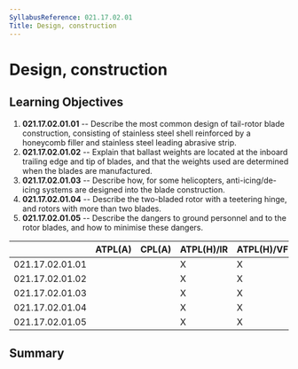 ```yaml
---
SyllabusReference: 021.17.02.01
Title: Design, construction
---
```


# Design, construction

## Learning Objectives

1.  **021.17.02.01.01** -- Describe the most common design of tail-rotor blade
    construction, consisting of stainless steel shell reinforced by a honeycomb
    filler and stainless steel leading abrasive strip.
2.  **021.17.02.01.02** -- Explain that ballast weights are located at the
    inboard trailing edge and tip of blades, and that the weights used are
    determined when the blades are manufactured.
3.  **021.17.02.01.03** -- Describe how, for some helicopters,
    anti-icing/de-icing systems are designed into the blade construction.
4.  **021.17.02.01.04** -- Describe the two-bladed rotor with a teetering hinge,
    and rotors with more than two blades.
5.  **021.17.02.01.05** -- Describe the dangers to ground personnel and to the
    rotor blades, and how to minimise these dangers.

|                 | ATPL(A) | CPL(A) | ATPL(H)/IR | ATPL(H)/VFR | CPL(H) | IR  | CBIR(A) |
| --------------- | ------- | ------ | ---------- | ----------- | ------ | --- | ------- |
| 021.17.02.01.01 |         |        | X          | X           | X      |     |         |
| 021.17.02.01.02 |         |        | X          | X           | X      |     |         |
| 021.17.02.01.03 |         |        | X          | X           | X      |     |         |
| 021.17.02.01.04 |         |        | X          | X           | X      |     |         |
| 021.17.02.01.05 |         |        | X          | X           | X      |     |         |

## Summary

